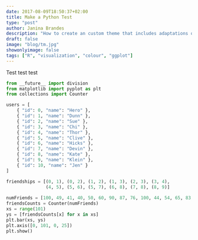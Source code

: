 ```yaml
---
date: 2017-08-09T18:50:37+02:00
title: Make a Python Test
type: "post"
author: Janina Brandes
description: "How to create an custom theme that includes adaptations of style and colour."
draft: false
image: "blog/tm.jpg"
showonlyimage: false
tags: ["R", "visualization", "colour", "ggplot"]
---
```


Test test test

``` python

from __future__ import division
from matplotlib import pyplot as plt
from collections import Counter

users = [
    { "id": 0, "name": "Hero" },
    { "id": 1, "name": "Dunn" },
    { "id": 2, "name": "Sue" },
    { "id": 3, "name": "Chi" },
    { "id": 4, "name": "Thor" },
    { "id": 5, "name": "Clive" },
    { "id": 6, "name": "Hicks" },
    { "id": 7, "name": "Devin" },
    { "id": 8, "name": "Kate" },
    { "id": 9, "name": "Klein" },
    { "id": 10, "name": "Jen" }
]

friendships = [(0, 1), (0, 2), (1, 2), (1, 3), (2, 3), (3, 4),
               (4, 5), (5, 6), (5, 7), (6, 8), (7, 8), (8, 9)]
               
numFriends = [100, 49, 41, 40, 50, 60, 90, 87, 76, 100, 44, 54, 65, 83, 51, 49]
friendsCounts = Counter(numFriends)
xs = range(101)
ys = [friendsCounts[x] for x in xs]
plt.bar(xs, ys)
plt.axis([0, 101, 0, 25])
plt.show()
```
